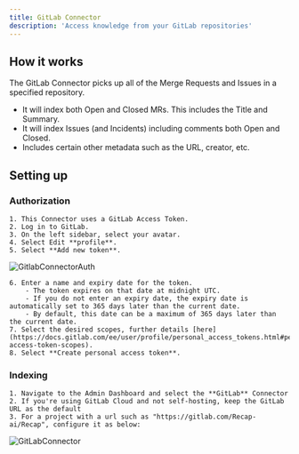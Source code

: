 ```yaml
---
title: GitLab Connector
description: 'Access knowledge from your GitLab repositories'
---
```


## How it works
The GitLab Connector picks up all of the Merge Requests and Issues in a specified repository.
- It will index both Open and Closed MRs. This includes the Title and Summary.
- It will index Issues (and Incidents) including comments both Open and Closed.
- Includes certain other metadata such as the URL, creator, etc.

## Setting up
### Authorization
    1. This Connector uses a GitLab Access Token.
    2. Log in to GitLab.
    3. On the left sidebar, select your avatar.
    4. Select Edit **profile**.
    5. Select **Add new token**.

![GitlabConnectorAuth](/images/connectors/gitlab/GitlabConnectorAuth.gif)

    6. Enter a name and expiry date for the token.
        - The token expires on that date at midnight UTC.
        - If you do not enter an expiry date, the expiry date is automatically set to 365 days later than the current date.
        - By default, this date can be a maximum of 365 days later than the current date.
    7. Select the desired scopes, further details [here](https://docs.gitlab.com/ee/user/profile/personal_access_tokens.html#personal-access-token-scopes).
    8. Select **Create personal access token**.

### Indexing
    1. Navigate to the Admin Dashboard and select the **GitLab** Connector
    2. If you're using GitLab Cloud and not self-hosting, keep the GitLab URL as the default
    3. For a project with a url such as "https://gitlab.com/Recap-ai/Recap", configure it as below:

![GitLabConnector](/images/connectors/gitlab/GitlabConnector.png)